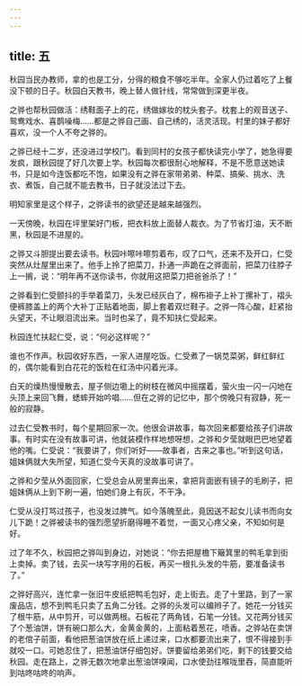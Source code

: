 ```yaml
---
---
---
```

title: 五
---



秋园当民办教师，拿的也是工分，分得的粮食不够吃半年。全家人仍过着吃了上餐没下顿的日子。秋园白天教书，晚上替人做针线，常常做到深更半夜。

之骅也帮秋园做活：绣鞋面子上的花，绣做嫁妆的枕头套子。枕套上的观音送子、鸳鸯戏水、喜鹊噪梅……都是之骅自己画、自己绣的，活灵活现。村里的妹子都好喜欢，没一个人不夸之骅的。

之骅已经十二岁，还没进过学校门。看到同村的女孩子都快读完小学了，她急得要发疯，跟秋园提了好几次要上学。秋园每次都很耐心地解释，不是不愿意送她读书，只是如今连饭都吃不饱，如果没有之骅在家带弟弟、种菜、搞柴、挑水、洗衣、煮饭，自己就不能去教书，日子就没法过下去。

明知家里是这个样子，之骅读书的欲望还是越来越强烈。

一天傍晚，秋园在坪里架好门板，把衣料放上面替人裁衣。为了节省灯油，天不断黑，秋园是不进屋的。

之骅又斗胆提出要去读书。秋园咔嚓咔嚓剪着布，叹了口气，还来不及开口，仁受突然从灶屋里出来了。他手上拎了把菜刀，扑通一声跪在之骅面前，把菜刀往脖子上一搁，说：“明年再不送你读书，你就用这把菜刀把爸爸杀了！”

之骅看到仁受颤抖的手举着菜刀，头发已经灰白了，棉布褂子上补丁摞补丁，褶头便裤膝盖上的两个大补丁正贴着地面，脚上套着双烂鞋子。之骅一阵心酸，赶紧抬头望天，不让眼泪流出来。当时也呆了，竟不知扶仁受起来。

秋园连忙扶起仁受，说：“何必这样呢？”

谁也不作声。秋园收好东西，一家人进屋吃饭。仁受煮了一锅苋菜粥，鲜红鲜红的，偶尔能看到白花花的饭粒在红汤中闪着光泽。

白天的燥热慢慢散去，屋子侧边墈上的树枝在微风中摇摆着，萤火虫一闪一闪地在头顶上来回飞舞，蟋蟀开始吟唱……但在之骅的记忆中，那个傍晚只有寂静，死一般的寂静。

过去仁受教书时，每个星期回家一次。他很会讲故事，每次回来都要给孩子们讲故事。有时实在没有故事可讲，他就装模作样地想呀想，之骅和夕莹就眼巴巴地望着他的嘴。仁受说：“我要讲了，你们听好——故事者，古来之事也。”听到这句话，姐妹俩就大失所望，知道仁受今天真的没故事可讲了。

之骅和夕莹从外面回家，仁受总会从房里奔出来，拿把背面嵌有镜子的毛刷子，把姐妹俩从上到下刷一遍，怕她们身上有灰，不干净。

仁受从没打骂过孩子，也没发过脾气。如今落魄至此，竟因送不起女儿读书而向女儿下跪！之骅被读书的强烈愿望折磨得睡不着觉，一面又心疼父亲，不知如何是好。

过了年不久，秋园把之骅叫到身边，对她说：“你去把屋檐下簸箕里的鸭毛拿到街上卖掉。卖了钱，去买一块写字用的石板，再买一根扎头发的牛筋，要准备读书了。”

之骅好高兴，连忙拿一张旧牛皮纸把鸭毛包好，走上街去。走了十里路，到了一家废品店，想不到鸭毛只卖了五角二分钱。之骅的头发可以编辫子了。她花一分钱买了根牛筋，从中剪开，可以做两根。石板花了两角钱，石笔一分钱。又花两分钱买了个葱油饼，饼有碗口那么大，金黄金黄的，上面粘着葱花，喷香。之骅站在卖饼的老倌子前面，看他把葱油饼放在纸上递过来，口水都要流出来了，恨不得接到手就咬一口。可她忍住了，把葱油饼仔细包好。饼要留给弟弟们吃，剩下的钱要交给秋园。走在路上，之骅无数次地拿出葱油饼嗅闻，口水使劲往喉咙里吞，简直能听到咕咚咕咚的响声。